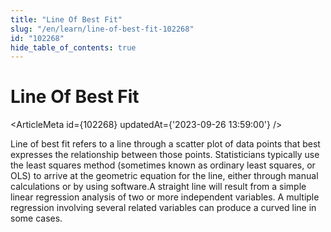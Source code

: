 ```yaml
---
title: "Line Of Best Fit"
slug: "/en/learn/line-of-best-fit-102268"
id: "102268"
hide_table_of_contents: true
---
```



# Line Of Best Fit

<ArticleMeta id={102268} updatedAt={'2023-09-26 13:59:00'} />
<div className='border-solid border-b border-t-0 my-4 border-[var(--ifm-color-gray-300)]' />

Line of best fit refers to a line through a scatter plot of data points that best expresses the relationship between those points. Statisticians typically use the least squares method (sometimes known as ordinary least squares, or OLS) to arrive at the geometric equation for the line, either through manual calculations or by using software.A straight line will result from a simple linear regression analysis of two or more independent variables. A multiple regression involving several related variables can produce a curved line in some cases.
